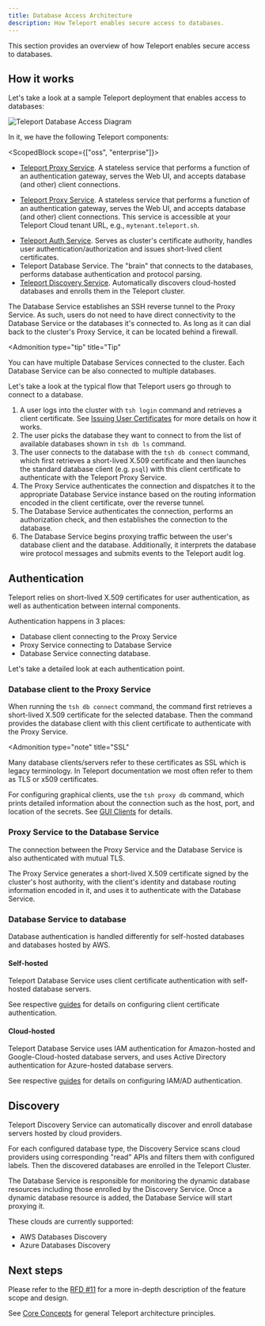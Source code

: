 ```yaml
---
title: Database Access Architecture
description: How Teleport enables secure access to databases.
---
```


This section provides an overview of how Teleport enables secure access to
databases.

## How it works

Let's take a look at a sample Teleport deployment that enables access to
databases:

![Teleport Database Access Diagram](../../img/database-access/architecture.svg)

In it, we have the following Teleport components:

<ScopedBlock scope={["oss", "enterprise"]}>

- [Teleport Proxy Service](../architecture/proxy.mdx). A stateless service
  that performs a function of an authentication gateway, serves the Web UI, and
  accepts database (and other) client connections.
  
</ScopedBlock>
<ScopedBlock scope={["cloud"]}>

- [Teleport Proxy Service](../architecture/proxy.mdx). A stateless service that performs
  a function of an authentication gateway, serves the Web UI, and accepts
  database (and other) client connections. This service is accessible at your
  Teleport Cloud tenant URL, e.g., `mytenant.teleport.sh`.

</ScopedBlock>

- [Teleport Auth Service](../architecture/authentication.mdx). Serves as
  cluster's certificate authority, handles user authentication/authorization
  and issues short-lived client certificates.
- Teleport Database Service. The "brain" that connects to the databases,
  performs database authentication and protocol parsing.
- [Teleport Discovery Service](#discovery). Automatically discovers
  cloud-hosted databases and enrolls them in the Teleport cluster.

The Database Service establishes an SSH reverse tunnel to the Proxy Service. As
such, users do not need to have direct connectivity to the Database Service or
the databases it's connected to. As long as it can dial back to the cluster's
Proxy Service, it can be located behind a firewall.

<Admonition
  type="tip"
  title="Tip"
>
  You can have multiple Database Services connected to the cluster. Each
  Database Service can be also connected to multiple databases.
</Admonition>

Let's take a look at the typical flow that Teleport users go through to
connect to a database.

1. A user logs into the cluster with `tsh login` command and retrieves
   a client certificate. See [Issuing User Certificates](../architecture/authentication.mdx)
   for more details on how it works.
1. The user picks the database they want to connect to from the list of available
   databases shown in `tsh db ls` command.
1. The user connects to the database with the `tsh db connect` command, which
   first retrieves a short-lived X.509 certificate and then launches the
   standard database client (e.g. `psql`) with this client certificate to
   authenticate with the Teleport Proxy Service.
1. The Proxy Service authenticates the connection and dispatches it to the
   appropriate Database Service instance based on the routing information
   encoded in the client certificate, over the reverse tunnel.
1. The Database Service authenticates the connection, performs an authorization
   check, and then establishes the connection to the database.
1. The Database Service begins proxying traffic between the user's database
   client and the database. Additionally, it interprets the database wire
   protocol messages and submits events to the Teleport audit log.

## Authentication

Teleport relies on short-lived X.509 certificates for user authentication, as
well as authentication between internal components.

Authentication happens in 3 places:

- Database client connecting to the Proxy Service
- Proxy Service connecting to Database Service
- Database Service connecting database.

Let's take a detailed look at each authentication point.

### Database client to the Proxy Service

When running the `tsh db connect` command, the command first retrieves a
short-lived X.509 certificate for the selected database. Then the command
provides the database client with this client certificate to authenticate with
the Proxy Service.

<Admonition
  type="note"
  title="SSL"
>
  Many database clients/servers refer to these certificates as SSL which is
  legacy terminology. In Teleport documentation we most often refer to them as
  TLS or x509 certificates.
</Admonition>

For configuring graphical clients, use the `tsh proxy db` command, which prints
detailed information about the connection such as the host, port, and location
of the secrets. See [GUI Clients](../connect-your-client/gui-clients.mdx) for details.

### Proxy Service to the Database Service

The connection between the Proxy Service and the Database Service is also
authenticated with mutual TLS.

The Proxy Service generates a short-lived X.509 certificate signed by the
cluster's host authority, with the client's identity and database routing
information encoded in it, and uses it to authenticate with the Database Service.

### Database Service to database

Database authentication is handled differently for self-hosted databases and
databases hosted by AWS.

#### Self-hosted

Teleport Database Service uses client certificate authentication with self-hosted
database servers.

See respective [guides](./guides.mdx) for details on configuring client
certificate authentication.

#### Cloud-hosted

Teleport Database Service uses IAM authentication for Amazon-hosted and
Google-Cloud-hosted database servers, and uses Active Directory authentication
for Azure-hosted database servers.

See respective [guides](./guides.mdx) for details on configuring IAM/AD
authentication.

## Discovery

Teleport Discovery Service can automatically discover and enroll database
servers hosted by cloud providers.

For each configured database type, the Discovery Service scans cloud providers
using corresponding "read" APIs and filters them with configured labels. Then
the discovered databases are enrolled in the Teleport Cluster.

The Database Service is responsible for monitoring the dynamic database
resources including those enrolled by the Discovery Service. Once a dynamic
database resource is added, the Database Service will start proxying it.

These clouds are currently supported:
- AWS Databases Discovery
- Azure Databases Discovery

## Next steps

Please refer to the [RFD #11](https://github.com/gravitational/teleport/blob/master/rfd/0011-database-access.md)
for a more in-depth description of the feature scope and design.

See [Core Concepts](../core-concepts.mdx) for general Teleport
architecture principles.
